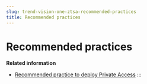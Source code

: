 ```yaml
---
slug: trend-vision-one-ztsa-recommended-practices
title: Recommended practices
---
```

# Recommended practices

**Related information**

- [Recommended practice to deploy Private Access](recommended-deploy-private-access.mdx)
:::

